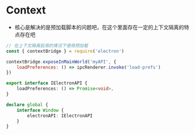 # Context

* 核心是解决的是预加载脚本的问题吧，在这个里面存在一定的上下文隔离的特点存在吧

```javascript
// 在上下文隔离启用的情况下使用预加载
const { contextBridge } = require('electron')

contextBridge.exposeInMainWorld('myAPI', {
    loadPreferences: () => ipcRenderer.invoke('load-prefs')
})
```

```typescript
export interface IElectronAPI {
    loadPreferences: () => Promise<void>,
}

declare global {
    interface Window {
        electronAPI: IElectronAPI
    }
}
```